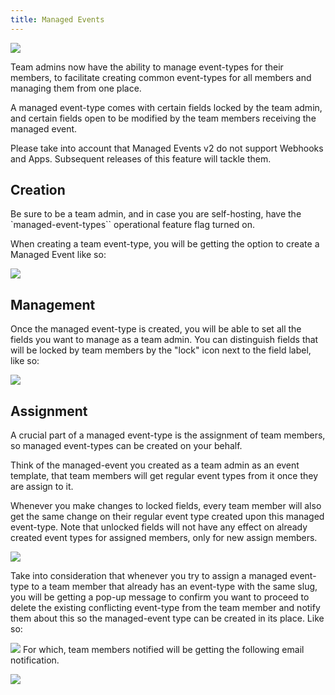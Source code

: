 ```yaml
---
title: Managed Events
---
```


[![](https://downloads.intercomcdn.com/i/o/1198428692/0ac44603574fc0df4c2cffc7/i1144x588-DMzoXoeMhoFx_luyjfk.png?expires=1736325900&signature=b00aa16b00b0899b93cd602c00ce9f22f67bdfdab97423aab9b1259be9aaf2c9&req=dSEuHs18lYdWW%2FMW1HO4zVjg3v%2FeBApbuy3Bbe5ssiIJE3zT8hD37ArDwoLZ%0AgaFfE276VkYqKmilRPc%3D%0A)](https://downloads.intercomcdn.com/i/o/1198428692/0ac44603574fc0df4c2cffc7/i1144x588-DMzoXoeMhoFx_luyjfk.png?expires=1736325900&signature=b00aa16b00b0899b93cd602c00ce9f22f67bdfdab97423aab9b1259be9aaf2c9&req=dSEuHs18lYdWW%2FMW1HO4zVjg3v%2FeBApbuy3Bbe5ssiIJE3zT8hD37ArDwoLZ%0AgaFfE276VkYqKmilRPc%3D%0A)

Team admins now have the ability to manage event-types for their members, to facilitate creating common event-types for all members and managing them from one place.

A managed event-type comes with certain fields locked by the team admin, and certain fields open to be modified by the team members receiving the managed event.

Please take into account that Managed Events v2 do not support Webhooks and Apps. Subsequent releases of this feature will tackle them.

## Creation

Be sure to be a team admin, and in case you are self-hosting, have the \`managed-event-types\`\` operational feature flag turned on.

When creating a team event-type, you will be getting the option to create a Managed Event like so:

[![](https://downloads.intercomcdn.com/i/o/1198428689/658d13c25b0ca137264fe280/i1440x865-O6cdyRL2PjhC_ekdzts.png?expires=1736325900&signature=43aee7bea8286692622aa710694003e678abd47f673be0f4af48c5eb5005e993&req=dSEuHs18lYdXUPMW1HO4zYUu869t7BfcsG%2Bq1FW8BTxE6yJx3eyz5jcOByL9%0AFIVJyRpQLYdE35sPt7o%3D%0A)](https://downloads.intercomcdn.com/i/o/1198428689/658d13c25b0ca137264fe280/i1440x865-O6cdyRL2PjhC_ekdzts.png?expires=1736325900&signature=43aee7bea8286692622aa710694003e678abd47f673be0f4af48c5eb5005e993&req=dSEuHs18lYdXUPMW1HO4zYUu869t7BfcsG%2Bq1FW8BTxE6yJx3eyz5jcOByL9%0AFIVJyRpQLYdE35sPt7o%3D%0A)

## Management

Once the managed event-type is created, you will be able to set all the fields you want to manage as a team admin. You can distinguish fields that will be locked by team members by the "lock" icon next to the field label, like so:

[![](https://downloads.intercomcdn.com/i/o/1198428688/773f803a18253aa2a89d9a0f/i1440x865-uHGxkJQLhcQJ_gesom1.png?expires=1736325900&signature=40d08d1d6d2089a96675210bc68781269aafa27c6ed915b964f332bd5f539fbc&req=dSEuHs18lYdXUfMW1HO4zbDdLXfxx4nXDeySa4FnPx5U4BrcQ5hzmdV6Gsbq%0ATyWtO1yFP8VBxTOM%2BOE%3D%0A)](https://downloads.intercomcdn.com/i/o/1198428688/773f803a18253aa2a89d9a0f/i1440x865-uHGxkJQLhcQJ_gesom1.png?expires=1736325900&signature=40d08d1d6d2089a96675210bc68781269aafa27c6ed915b964f332bd5f539fbc&req=dSEuHs18lYdXUfMW1HO4zbDdLXfxx4nXDeySa4FnPx5U4BrcQ5hzmdV6Gsbq%0ATyWtO1yFP8VBxTOM%2BOE%3D%0A)

## Assignment

A crucial part of a managed event-type is the assignment of team members, so managed event-types can be created on your behalf.

Think of the managed-event you created as a team admin as an event template, that team members will get regular event types from it once they are assign to it.

Whenever you make changes to locked fields, every team member will also get the same change on their regular event type created upon this managed event-type. Note that unlocked fields will not have any effect on already created event types for assigned members, only for new assign members.

[![](https://downloads.intercomcdn.com/i/o/1198428690/1a3b31cd8694444de4065bf4/i1440x865-OGEnJZJWYYaT_vlbcoc.png?expires=1736325900&signature=49f6c0f40996297f800080d2f5ac26ada0a68f30dfd0bfc5788358f33fa1598a&req=dSEuHs18lYdWWfMW1HO4zbV3kNudgXACqBkzT6x%2FoGdfaFeooyaWiffaEin8%0AicKAdQdZON7jzxFWonI%3D%0A)](https://downloads.intercomcdn.com/i/o/1198428690/1a3b31cd8694444de4065bf4/i1440x865-OGEnJZJWYYaT_vlbcoc.png?expires=1736325900&signature=49f6c0f40996297f800080d2f5ac26ada0a68f30dfd0bfc5788358f33fa1598a&req=dSEuHs18lYdWWfMW1HO4zbV3kNudgXACqBkzT6x%2FoGdfaFeooyaWiffaEin8%0AicKAdQdZON7jzxFWonI%3D%0A)

Take into consideration that whenever you try to assign a managed event-type to a team member that already has an event-type with the same slug, you will be getting a pop-up message to confirm you want to proceed to delete the existing conflicting event-type from the team member and notify them about this so the managed-event type can be created in its place. Like so:

[![](https://downloads.intercomcdn.com/i/o/1198428695/970beb20471348d62e8cb555/i1440x865-EzE4OB5J-IE0_aqui8e.png?expires=1736325900&signature=a1605ccb3a240bbb413af406cde0b18dccc1ae70a1088745e1c3b8b7aeff295b&req=dSEuHs18lYdWXPMW1HO4zXqKXoZopayl5oB7hOApF%2BA9xCsEcUam8fH%2Fe7Bc%0ArHvbQff3mzhnw2sm%2Bew%3D%0A)](https://downloads.intercomcdn.com/i/o/1198428695/970beb20471348d62e8cb555/i1440x865-EzE4OB5J-IE0_aqui8e.png?expires=1736325900&signature=a1605ccb3a240bbb413af406cde0b18dccc1ae70a1088745e1c3b8b7aeff295b&req=dSEuHs18lYdWXPMW1HO4zXqKXoZopayl5oB7hOApF%2BA9xCsEcUam8fH%2Fe7Bc%0ArHvbQff3mzhnw2sm%2Bew%3D%0A)
For which, team members notified will be getting the following email notification.

[![](https://downloads.intercomcdn.com/i/o/1198428691/3182994c34c084e86fc0c423/i1440x865-wCPoQ4wsQacm_mp8gzw.png?expires=1736325900&signature=358a9539c9d147718f809d3d3c6f4b924533f6ad0462ab6269bf1ffb36ad625e&req=dSEuHs18lYdWWPMW1HO4zfQk1rm%2BGGYjQGVeZbOxAO0N14R4%2FmuHDj%2Fcnmyr%0AuAsn%2BGn6hPVcq9hfHqg%3D%0A)](https://downloads.intercomcdn.com/i/o/1198428691/3182994c34c084e86fc0c423/i1440x865-wCPoQ4wsQacm_mp8gzw.png?expires=1736325900&signature=358a9539c9d147718f809d3d3c6f4b924533f6ad0462ab6269bf1ffb36ad625e&req=dSEuHs18lYdWWPMW1HO4zfQk1rm%2BGGYjQGVeZbOxAO0N14R4%2FmuHDj%2Fcnmyr%0AuAsn%2BGn6hPVcq9hfHqg%3D%0A)
